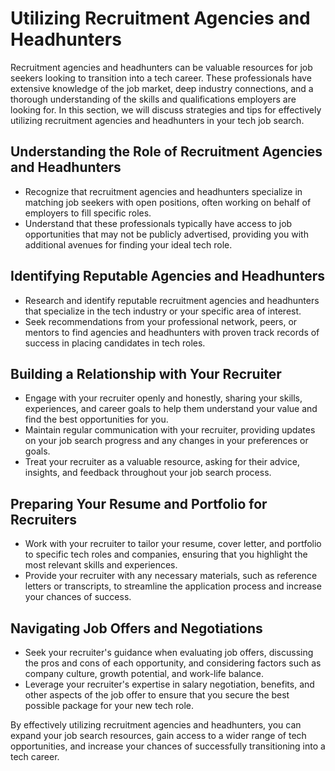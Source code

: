 # Utilizing Recruitment Agencies and Headhunters

Recruitment agencies and headhunters can be valuable resources for job seekers looking to transition into a tech career.
These professionals have extensive knowledge of the job market, deep industry connections, and a thorough understanding of
the skills and qualifications employers are looking for. In this section, we will discuss strategies and tips for
effectively utilizing recruitment agencies and headhunters in your tech job search.

## Understanding the Role of Recruitment Agencies and Headhunters

- Recognize that recruitment agencies and headhunters specialize in matching job seekers with open positions, often working
  on behalf of employers to fill specific roles.
- Understand that these professionals typically have access to job opportunities that may not be publicly advertised,
  providing you with additional avenues for finding your ideal tech role.

## Identifying Reputable Agencies and Headhunters

- Research and identify reputable recruitment agencies and headhunters that specialize in the tech industry or your
  specific area of interest.
- Seek recommendations from your professional network, peers, or mentors to find agencies and headhunters with proven
  track records of success in placing candidates in tech roles.

## Building a Relationship with Your Recruiter

- Engage with your recruiter openly and honestly, sharing your skills, experiences, and career goals to help them
  understand your value and find the best opportunities for you.
- Maintain regular communication with your recruiter, providing updates on your job search progress and any changes
  in your preferences or goals.
- Treat your recruiter as a valuable resource, asking for their advice, insights, and feedback throughout your job
  search process.

## Preparing Your Resume and Portfolio for Recruiters

- Work with your recruiter to tailor your resume, cover letter, and portfolio to specific tech roles and companies,
  ensuring that you highlight the most relevant skills and experiences.
- Provide your recruiter with any necessary materials, such as reference letters or transcripts, to streamline the
  application process and increase your chances of success.

## Navigating Job Offers and Negotiations

- Seek your recruiter's guidance when evaluating job offers, discussing the pros and cons of each opportunity, and
  considering factors such as company culture, growth potential, and work-life balance.
- Leverage your recruiter's expertise in salary negotiation, benefits, and other aspects of the job offer to ensure
  that you secure the best possible package for your new tech role.

By effectively utilizing recruitment agencies and headhunters, you can expand your job search resources, gain access
to a wider range of tech opportunities, and increase your chances of successfully transitioning into a tech career.
